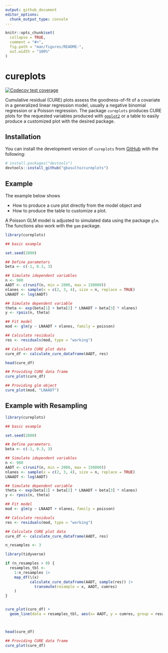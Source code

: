 ```yaml
---
output: github_document
editor_options: 
  chunk_output_type: console
---
```


<!-- README.md is generated from README.Rmd. Please edit that file -->

```r
knitr::opts_chunk$set(
  collapse = TRUE,
  comment = "#>",
  fig.path = "man/figures/README-",
  out.width = "100%"
)
```

# cureplots

<!-- badges: start -->

[![Codecov test coverage](https://codecov.io/gh/gbasulto/cureplots/branch/master/graph/badge.svg)](https://app.codecov.io/gh/gbasulto/cureplots?branch=master)

<!-- badges: end -->

Cumulative residual (CURE) plots assess the goodness-of-fit of a covariate in a generalized linear regression model, usually a negative binomial regression or a Poisson regression. The package `cureplots` produces CURE plots for the requested variables produced with [`ggplot2`](https://ggplot2.tidyverse.org/) or a table to easily produce a customized plot with the desired package.

## Installation

You can install the development version of `cureplots` from [GitHub](https://github.com/) with the following:

``` r
# install.packages("devtools")
devtools::install_github("gbasulto/cureplots")
```

## Example

The example below shows

-   How to produce a cure plot directly from the model object and
-   How to produce the table to customize a plot.

A Poisson GLM model is adjusted to simulated data using the package `glm`. The functions also work with the `gam` package.

```r
library(cureplots)

## basic example

set.seed(2000)

## Define parameters
beta <- c(-1, 0.3, 3)

## Simulate idependent variables
n <- 900
AADT <- c(runif(n, min = 2000, max = 150000))
nlanes <- sample(x = c(2, 3, 4), size = n, replace = TRUE)
LNAADT <- log(AADT)

## Simulate dependent variable
theta <- exp(beta[1] + beta[2] * LNAADT + beta[3] * nlanes)
y <- rpois(n, theta)

## Fit model
mod <- glm(y ~ LNAADT + nlanes, family = poisson)

## Calculate residuals
res <- residuals(mod, type = "working")

## Calculate CURE plot data
cure_df <- calculate_cure_dataframe(AADT, res)

head(cure_df)

## Providing CURE data frame
cure_plot(cure_df)

## Providing glm object
cure_plot(mod, "LNAADT")
```

## Example with Resampling

```r
library(cureplots)

## basic example

set.seed(2000)

## Define parameters.
beta <- c(-1, 0.3, 3)

## Simulate idependent variables
n <- 900
AADT <- c(runif(n, min = 2000, max = 150000))
nlanes <- sample(x = c(2, 3, 4), size = n, replace = TRUE)
LNAADT <- log(AADT)

## Simulate dependent variable
theta <- exp(beta[1] + beta[2] * LNAADT + beta[3] * nlanes)
y <- rpois(n, theta)

## Fit model
mod <- glm(y ~ LNAADT + nlanes, family = poisson)

## Calculate residuals
res <- residuals(mod, type = "working")

## Calculate CURE plot data
cure_df <- calculate_cure_dataframe(AADT, res)

n_resamples <- 3

library(tidyverse)

if (n_resamples > 0) {
  resamples_tbl <- 
    1:n_resamples |> 
    map_df(\(x) 
           calculate_cure_dataframe(AADT, sample(res)) |> 
             transmute(resample = x, AADT, cumres) 
    )
}


cure_plot(cure_df) + 
  geom_line(data = resamples_tbl, aes(x= AADT, y = cumres, group = resample), color = "grey")



head(cure_df)

## Providing CURE data frame
cure_plot(cure_df)

```

```{=html}
<!-- 
To do list 
1. dd 
2. ccc 
-->
```
